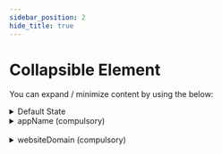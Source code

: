 ```yaml
---
sidebar_position: 2
hide_title: true
---
```


# Collapsible Element 

You can expand / minimize content by using the below:

<details>
<summary>Default State</summary>
This is the default state of the `detail` component which uses font size 16px
</details>
<details><summary style={{
    fontSize: "20px"
}}>appName (compulsory)</summary>
This is the name of your application. It is used when sending password reset or email verification emails (in the default email design). An example of this is appName: "GitHub".
</details>

<br />

<details><summary style={{
    fontSize: "20px"
}}>websiteDomain (compulsory)</summary>

This is the domain part of your website on which the SuperTokens' will operate on. By operate, we mean that the login UI will be shown on this domain and / or the session information will be stored under this domain. For example:

- For local development, you are likely using localhost with some port (ex 8080). Then the value of this should be `"http://localhost:8080"`.
- If your website is `https://www.example.com`, then the value of this should be `"https://www.example.com"`.
- If your website is `https://example.com`, then the value of this should be `"https://example.com"`.
- If you have multiple sub domains, and your users login via `https://auth.example.com`, then the value of this should be `"https://auth.example.com"`.

By default, the login UI will be displayed on `{websiteDomain}/auth/*` (See about websiteBasePath to change the `/auth/*` part).

We need the domain information on the frontend for routing purposes, and on the backend so that we can generate correct email verification and password reset links.

</details>